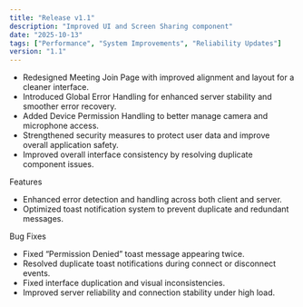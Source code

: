 ```yaml
---
title: "Release v1.1"
description: "Improved UI and Screen Sharing component"
date: "2025-10-13"
tags: ["Performance", "System Improvements", "Reliability Updates"]
version: "1.1"
---
```


- Redesigned Meeting Join Page with improved alignment and layout for a cleaner interface.
- Introduced Global Error Handling for enhanced server stability and smoother error recovery.
- Added Device Permission Handling to better manage camera and microphone access.
- Strengthened security measures to protect user data and improve overall application safety.
- Improved overall interface consistency by resolving duplicate component issues.

<Accordion type="multiple" collapsible="true" className="w-full not-prose">
  <AccordionItem value="item-1">
    <AccordionTrigger>Features</AccordionTrigger>
    <AccordionContent className="flex flex-col gap-4 text-balance">
      <ul className="list-disc space-y-2 pl-4">
        <li>Enhanced error detection and handling across both client and server.</li>
        <li>Optimized toast notification system to prevent duplicate and redundant messages.</li>
      </ul>
    </AccordionContent>
  </AccordionItem>
  <AccordionItem value="item-2">
    <AccordionTrigger>Bug Fixes</AccordionTrigger>
    <AccordionContent className="flex flex-col gap-4 text-balance">
      <ul className="list-disc space-y-2 pl-4">
        <li>Fixed “Permission Denied” toast message appearing twice. </li>
        <li>Resolved duplicate toast notifications during connect or disconnect events.</li>
        <li>Fixed interface duplication and visual inconsistencies.</li>
        <li>Improved server reliability and connection stability under high load.</li>
      </ul>
    </AccordionContent>
  </AccordionItem>
</Accordion>
